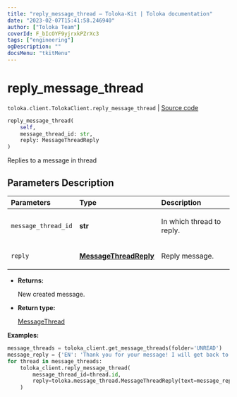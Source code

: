 ```yaml
---
title: "reply_message_thread — Toloka-Kit | Toloka documentation"
date: "2023-02-07T15:41:58.246940"
author: ["Toloka Team"]
coverId: F_bIcOYF9yjrxkPZrXc3
tags: ["engineering"]
ogDescription: ""
docsMenu: "tkitMenu"
---
```


# reply_message_thread
`toloka.client.TolokaClient.reply_message_thread` | [Source code](https://github.com/Toloka/toloka-kit/blob/v1.1.3/src/client/__init__.py#L953)

```python
reply_message_thread(
    self,
    message_thread_id: str,
    reply: MessageThreadReply
)
```

Replies to a message in thread

## Parameters Description

| Parameters | Type | Description |
| :----------| :----| :-----------|
`message_thread_id`|**str**|<p>In which thread to reply.</p>
`reply`|**[MessageThreadReply](/docs/toloka-kit/reference/toloka.client.message_thread.MessageThreadReply)**|<p>Reply message.</p>

* **Returns:**

  New created message.

* **Return type:**

  [MessageThread](/docs/toloka-kit/reference/toloka.client.message_thread.MessageThread)

**Examples:**

```python
message_threads = toloka_client.get_message_threads(folder='UNREAD')
message_reply = {'EN': 'Thank you for your message! I will get back to you soon.'}
for thread in message_threads:
    toloka_client.reply_message_thread(
        message_thread_id=thread.id,
        reply=toloka.message_thread.MessageThreadReply(text=message_reply)
    )
```
